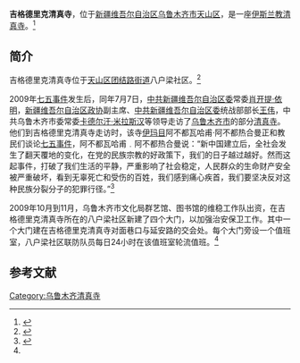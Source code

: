 '''吉格德里克清真寺'''，位于[[新疆维吾尔自治区|新疆维吾尔自治区]][[乌鲁木齐市|乌鲁木齐市]][[天山区|天山区]]，是一座[[伊斯兰教|伊斯兰教]][[清真寺|清真寺]]。<ref>{{Cite web |url=http://news.163.com/12/1026/02/8EN6IQIJ00014JB6.html |title=古尔邦节新疆乌鲁木齐公交40辆专车直达民族公墓，网易，2012-10-26 |access-date=2014-05-17 |archive-url=https://web.archive.org/web/20140517225314/http://news.163.com/12/1026/02/8EN6IQIJ00014JB6.html |archive-date=2014-05-17 |dead-url=yes }}</ref>

==简介==
吉格德里克清真寺位于[[天山区|天山区]][[团结路街道_(乌鲁木齐市)|团结路街道]]八户梁社区。<ref name=wlmq>{{Cite web |url=http://www.xinjiangnet.com.cn/wlmqdzb/a/page_3/200911/t20091103_913324.shtml |title=工作队出资新修四个大门，乌鲁木齐晚报，2009-11-03 |access-date=2014-05-17 |archive-date=2016-03-05 |archive-url=https://web.archive.org/web/20160305150141/http://www.xinjiangnet.com.cn/wlmqdzb/a/page_3/200911/t20091103_913324.shtml |dead-url=no }}</ref>

2009年[[乌鲁木齐七五事件|七五事件]]发生后，同年7月7日，[[中共新疆维吾尔自治区委|中共新疆维吾尔自治区委]]常委[[肖开提·依明|肖开提·依明]]，[[新疆维吾尔自治区政协|新疆维吾尔自治区政协]]副主席、[[中共新疆维吾尔自治区委|中共新疆维吾尔自治区委]]统战部部长[[王伟_(新疆)|王伟]]，中共乌鲁木齐市委常委[[卡德尔汗·米拉斯汉|卡德尔汗·米拉斯汉]]等领导走访了[[乌鲁木齐市|乌鲁木齐市]]的部分[[清真寺|清真寺]]。他们到吉格德里克清真寺走访时，该寺[[伊玛目|伊玛目]]阿不都瓦哈甫·阿不都热合曼正和教民们谈论[[乌鲁木齐七五事件|七五事件]]，阿不都瓦哈甫﹒阿不都热合曼说：“新中国建立后，全社会发生了翻天覆地的变化，在党的民族宗教的好政策下，我们的日子越过越好。然而这起事件，打破了我们生活的平静，严重影响了社会稳定，人民群众的生命财产安全被严重破坏，看到无辜死亡和受伤的百姓，我们感到痛心疾首，我们要坚决反对这种民族分裂分子的犯罪行径。”<ref>{{Cite web |url=http://www.xinjiangnet.com.cn/wlmqweb/mspd/lrlt/200907/t20090708_750664.shtml |title=宗教人士严厉谴责暴力犯罪行径，乌鲁木齐在线，2009-07-08 |accessdate=2014-05-17 |archive-date=2014-05-18 |archive-url=https://web.archive.org/web/20140518030339/http://www.xinjiangnet.com.cn/wlmqweb/mspd/lrlt/200907/t20090708_750664.shtml |dead-url=no }}</ref>

2009年10月到11月，乌鲁木齐市文化局群艺馆、图书馆的维稳工作队出资，在吉格德里克清真寺所在的八户梁社区新建了四个大门，以加强治安保卫工作。其中一个大门建在吉格德里克清真寺对面巷口与延安路的交会处。每个大门旁设一个值班室，八户梁社区联防队员每日24小时在该值班室轮流值班。<ref name=wlmq/>

==参考文献==
{{reflist}}

[[Category:乌鲁木齐清真寺|Category:乌鲁木齐清真寺]]